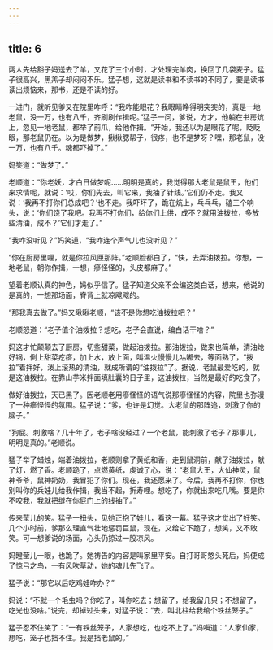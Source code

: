```yaml
---
---
---
```

title: 6
---



两人先给豁子妈送去了羊，又花了三个小时，才处理完羊肉，换回了几袋麦子。猛子很高兴，黑羔子却闷闷不乐。猛子想，这就是读书和不读书的不同了，要是读书读出烦恼来，那书，还是不读的好。

一进门，就听见爹又在院里咋呼：“我咋能眼花？我眼睛睁得明突突的，真是一地老鼠，没一万，也有八千，齐刷刷作揖呢。”猛子一问，爹说，方才，他躺在书房炕上，忽见一地老鼠，都举了前爪，给他作揖。“开始，我还以为是眼花了呢，眨眨眼，那老鼠仍在。以为是做梦，揪揪腮帮子，很疼，也不是梦呀？嘿，那老鼠，没一万，也有八千。魂都吓掉了。”

妈笑道：“做梦了。”

老顺道：“你老妖，才白日做梦呢……明明是真的，我觉得那大老鼠是鼠王，他们来求情呢，就说：‘哎，你们先去，叫它来，我抽了针线。’它们仍不走。我又说：‘我再不打你们总成吧？’也不走。我吓坏了，跪在炕上，乓乓乓，磕三个响头，说：‘你们饶了我吧。我再不打你们，给你们上供，成不？就用油拨拉，多放些清油，成不？’它们才走了。”

“我咋没听见？”妈笑道，“我咋连个声气儿也没听见？”

“你在厨房里哩，就是你拉风匣那阵。”老顺脸都白了，“快，去弄油拨拉。你想，一地老鼠，朝你作揖，一想，瘮怪怪的，头皮都麻了。”

望着老顺认真的神色，妈似乎信了。猛子知道父亲不会编这类白话，想来，他说的是真的，一想那场面，脊背上就凉飕飕的。

“那我真去做了。”妈又瞅瞅老顺，“该不是你想吃油拨拉吧？”

老顺怒道：“老子值个油拨拉？想吃，老子会直说，编白话干啥？”

妈这才忙颠颠去了厨房，切些甜菜，做起油拨拉。那油拨拉，做来也简单，清油炝好锅，倒上甜菜疙瘩，加上水，放上面，叫温火慢慢儿咕嘟去，等面熟了，“拨拉”着拌好，泼上滚热的清油，就成所谓的“油拨拉”了。据说，老鼠最爱吃的，就是这油拨拉。在靠山芋米拌面填肚囊的日子里，这油拨拉，当然是最好的吃食了。

做好油拨拉，天已黑了。因老顺老用瘮怪怪的语气说那瘮怪怪的内容，院里也弥漫了一种瘮怪怪的氛围。猛子说：“爹，也许是幻觉。大老鼠的那阵追，刺激了你的脑子。”

“狗屁。刺激啥？几十年了，老子啥没经过？一个老鼠，能刺激了老子？那事儿，明明是真的。”老顺说。

猛子举了蜡烛，端着油拨拉，老顺则拿了黄纸和香，走到鼠洞前，献了油拨拉，献了灯，燃了香。老顺跪了，点燃黄纸，虔诚了心，说：“老鼠大王，大仙神灵，鼠神爷爷，鼠神奶奶，我冒犯了你们。现在，我还愿来了。今后，我再不打你，你也别叫你的兵娃儿给我作揖，我当不起，折寿哩。想吃了，你就出来吃几嘴。要是你不咬我，我就把缝在你屁门上的线抽了。”

传来莹儿的笑。猛子一扭头，见她正抱了娃儿，看这一幕。猛子这才觉出了好笑。几个小时前，爹那么理直气壮地惩罚巨鼠，现在，又给它下跪了，想笑，又不敢笑。可一想爹说的场面，心头仍掠过一股凉风。

妈瞪莹儿一眼，也跪了。她祷告的内容是叫家里平安。自打哥哥憨头死后，妈便成了惊弓之鸟，一有风吹草动，她的魂儿先飞了。

猛子说：“那它以后吃鸡娃咋办？”

妈说：“不就一个毛虫吗？你吃了，叫你吃去；想留了，给我留几只；不想留了，吃光也没啥。”说完，却掉过头来，对猛子说：“去，叫北柱给我绾个铁丝笼子。”

猛子忍不住笑了：“一有铁丝笼子，人家想吃，也吃不上了。”妈嗔道：“人家仙家，想吃，笼子也挡不住。我是挡老鼠的。”